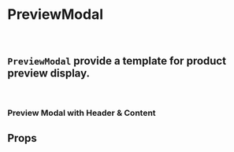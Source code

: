 
<Meta of={PreviewModalStories} />

# PreviewModal

<br />

## `PreviewModal` provide a template for product preview display.

<br />

### Preview Modal with Header & Content

<Canvas>
  <Story of={PreviewModalStories.PreviewModalWithHeaderContent} />
</Canvas>

## Props

<ArgsTable of={PreviewModal} />
